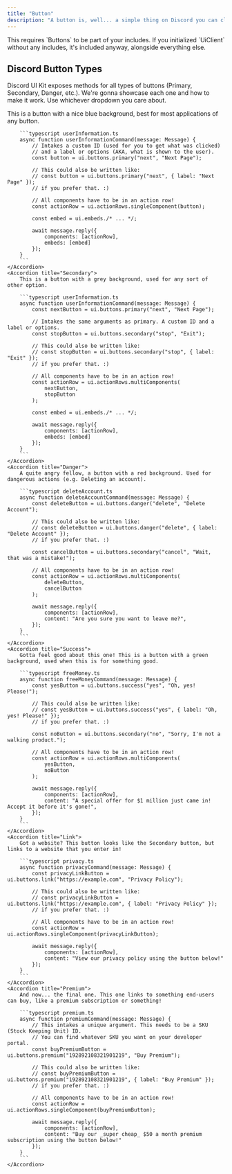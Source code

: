 ```yaml
---
title: "Button"
description: "A button is, well... a simple thing on Discord you can click! Let's see how Discord UI Kit exposes it!"
---
```


<Warning>
    This requires `Buttons` to be part of your includes. If you initialized
    `UiClient` without any includes, it's included anyway, alongside everything
    else.
</Warning>

## Discord Button Types

Discord UI Kit exposes methods for all types of buttons (Primary, Secondary, Danger, etc.). We're gonna showcase each one and how to make it work. Use whichever dropdown you care about.

<AccordionGroup>
    <Accordion title="Primary">
        This is a button with a nice blue background, best for most applications of any button.

        ```typescript userInformation.ts
        async function userInformationCommand(message: Message) {
            // Intakes a custom ID (used for you to get what was clicked)
            // and a label or options (AKA, what is shown to the user).
            const button = ui.buttons.primary("next", "Next Page");

            // This could also be written like:
            // const button = ui.buttons.primary("next", { label: "Next Page" });
            // if you prefer that. :)

            // All components have to be in an action row!
            const actionRow = ui.actionRows.singleComponent(button);

            const embed = ui.embeds./* ... */;

            await message.reply({
                components: [actionRow],
                embeds: [embed]
            });
        }
        ```
    </Accordion>
    <Accordion title="Secondary">
        This is a button with a grey background, used for any sort of other option.

        ```typescript userInformation.ts
        async function userInformationCommand(message: Message) {
            const nextButton = ui.buttons.primary("next", "Next Page");

            // Intakes the same arguments as primary. A custom ID and a label or options.
            const stopButton = ui.buttons.secondary("stop", "Exit");

            // This could also be written like:
            // const stopButton = ui.buttons.secondary("stop", { label: "Exit" });
            // if you prefer that. :)

            // All components have to be in an action row!
            const actionRow = ui.actionRows.multiComponents(
                nextButton,
                stopButton
            );

            const embed = ui.embeds./* ... */;

            await message.reply({
                components: [actionRow],
                embeds: [embed]
            });
        }
        ```
    </Accordion>
    <Accordion title="Danger">
        A quite angry fellow, a button with a red background. Used for dangerous actions (e.g. Deleting an account).

        ```typescript deleteAccount.ts
        async function deleteAccountCommand(message: Message) {
            const deleteButton = ui.buttons.danger("delete", "Delete Account");

            // This could also be written like:
            // const deleteButton = ui.buttons.danger("delete", { label: "Delete Account" });
            // if you prefer that. :)

            const cancelButton = ui.buttons.secondary("cancel", "Wait, that was a mistake!");

            // All components have to be in an action row!
            const actionRow = ui.actionRows.multiComponents(
                deleteButton,
                cancelButton
            );

            await message.reply({
                components: [actionRow],
                content: "Are you sure you want to leave me?",
            });
        }
        ```
    </Accordion>
    <Accordion title="Success">
        Gotta feel good about this one! This is a button with a green background, used when this is for something good.

        ```typescript freeMoney.ts
        async function freeMoneyCommand(message: Message) {
            const yesButton = ui.buttons.success("yes", "Oh, yes! Please!");

            // This could also be written like:
            // const yesButton = ui.buttons.success("yes", { label: "Oh, yes! Please!" });
            // if you prefer that. :)

            const noButton = ui.buttons.secondary("no", "Sorry, I'm not a walking product.");

            // All components have to be in an action row!
            const actionRow = ui.actionRows.multiComponents(
                yesButton,
                noButton
            );

            await message.reply({
                components: [actionRow],
                content: "A special offer for $1 million just came in! Accept it before it's gone!",
            });
        }
        ```
    </Accordion>
    <Accordion title="Link">
        Got a website? This button looks like the Secondary button, but links to a website that you enter in!

        ```typescript privacy.ts
        async function privacyCommand(message: Message) {
            const privacyLinkButton = ui.buttons.link("https://example.com", "Privacy Policy");

            // This could also be written like:
            // const privacyLinkButton = ui.buttons.link("https://example.com", { label: "Privacy Policy" });
            // if you prefer that. :)

            // All components have to be in an action row!
            const actionRow = ui.actionRows.singleComponent(privacyLinkButton);

            await message.reply({
                components: [actionRow],
                content: "View our privacy policy using the button below!"
            });
        }
        ```
    </Accordion>
    <Accordion title="Premium">
        And now... the final one. This one links to something end-users can buy, like a premium subscription or something!

        ```typescript premium.ts
        async function premiumCommand(message: Message) {
            // This intakes a unique argument. This needs to be a SKU (Stock Keeping Unit) ID.
            // You can find whatever SKU you want on your developer portal.
            const buyPremiumButton = ui.buttons.premium("192892108321901219", "Buy Premium");

            // This could also be written like:
            // const buyPremiumButton = ui.buttons.premium("192892108321901219", { label: "Buy Premium" });
            // if you prefer that. :)

            // All components have to be in an action row!
            const actionRow = ui.actionRows.singleComponent(buyPremiumButton);

            await message.reply({
                components: [actionRow],
                content: "Buy our _super cheap_ $50 a month premium subscription using the button below!"
            });
        }
        ```
    </Accordion>

</AccordionGroup>

